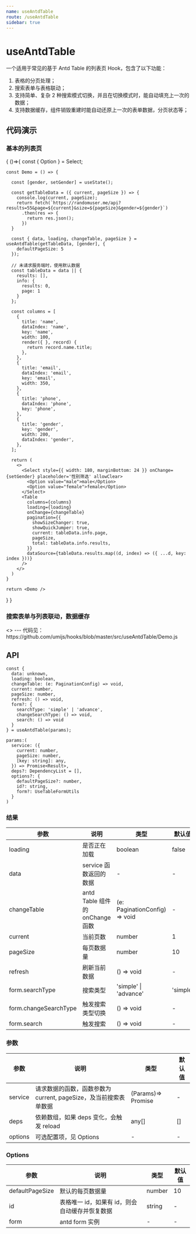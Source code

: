 ```yaml
---
name: useAntdTable
route: /useAntdTable
sidebar: true
---
```



# useAntdTable

一个适用于常见的基于 Antd Table 的列表页 Hook，包含了以下功能：

1. 表格的分页处理；
2. 搜索表单与表格联动；
3. 支持简单、复杂 2 种搜索模式切换，并且在切换模式时，能自动填充上一次的数据；
4. 支持数据缓存，组件销毁重建时能自动还原上一次的表单数据，分页状态等；


## 代码演示

### 基本的列表页

<Playground>
{
  ()=>{
    const { Option } = Select;

    const Demo = () => {

      const [gender, setGender] = useState();

      const getTableData = ({ current, pageSize }) => {
        console.log(current, pageSize);
        return fetch(`https://randomuser.me/api?results=55&page=${current}&size=${pageSize}&gender=${gender}`)
          .then(res => {
            return res.json();
          })
      }

      const { data, loading, changeTable, pageSize } = useAntdTable(getTableData, [gender], {
        defaultPageSize: 5
      });

      // 未请求服务端时，使用默认数据
      const tableData = data || {
        results: [],
        info: {
          results: 0,
          page: 1
        }
      };

      const columns = [
        {
          title: 'name',
          dataIndex: 'name',
          key: 'name',
          width: 100,
          render({ }, record) {
            return record.name.title;
          },
        },
        {
          title: 'email',
          dataIndex: 'email',
          key: 'email',
          width: 350,
        },
        {
          title: 'phone',
          dataIndex: 'phone',
          key: 'phone',
        },
        {
          title: 'gender',
          key: 'gender',
          width: 200,
          dataIndex: 'gender',
        },
      ];

      return (
        <>
          <Select style={{ width: 180, marginBottom: 24 }} onChange={setGender} placeholder='性别筛选' allowClear>
            <Option value="male">male</Option>
            <Option value="female">female</Option>
          </Select>
          <Table
            columns={columns}
            loading={loading}
            onChange={changeTable}
            pagination={{
              showSizeChanger: true,
              showQuickJumper: true,
              current: tableData.info.page,
              pageSize,
              total: tableData.info.results,
            }}
            dataSource={tableData.results.map((d, index) => ({ ...d, key: index }))}
          />
        </>
      )
    }

    return <Demo />
  }
}
</Playground>

### 搜索表单与列表联动，数据缓存

<Playground>
  <>
    <Demo />
     --- 代码见：https://github.com/umijs/hooks/blob/master/src/useAntdTable/Demo.js
  </>
</Playground>

## API

```
const {
  data: unknown,
  loading: boolean,
  changeTable: (e: PaginationConfig) => void,
  current: number,
  pageSize: number,
  refresh: () => void,
  form?: {
    searchType: 'simple' | 'advance',
    changeSearchType: () => void,
    search: () => void
  }
} = useAntdTable(params);

params:(
  service: ({
    current: number,
    pageSize: number,
    [key: string]: any,
  }) => Promise<Result>,
  deps?: DependencyList = [],
  options?: {
    defaultPageSize?: number,
    id?: string,
    form?: UseTableFormUtils
  }
)
```

### 结果

| 参数                  | 说明                            | 类型                          | 默认值    |
|-----------------------|---------------------------------|-------------------------------|-----------|
| loading               | 是否正在加载                    | boolean                       | false     |
| data                  | service 函数返回的数据           | -                             | -         |          
| changeTable           | antd Table 组件的 onChange 函数 | (e: PaginationConfig) => void | -         |          
| current               | 当前页数                        | number                        | 1         |          
| pageSize              | 每页数据量                      | number                        | 10        |          
| refresh               | 刷新当前数据                    | () => void                    | -         |          
| form.searchType       | 搜索类型                        | 'simple' \| 'advance'         | 'simple' |
| form.changeSearchType | 触发搜索类型切换                | () => void                    | -         |          
| form.search           | 触发搜索                        | () => void                    | -         |          



### 参数

| 参数    | 说明                                                         | 类型               | 默认值 |
|---------|--------------------------------------------------------------|--------------------|--------|
| service | 请求数据的函数，函数参数为 current, pageSize，及当前搜索表单数据 | (Params)=> Promise | -      |
| deps    | 依赖数组，如果 deps 变化，会触发 reload                      | any[]              | []     |
| options | 可选配置项，见 Options                                       | -                  | -      |



### Options

| 参数            | 说明                                           | 类型   | 默认值 |
|-----------------|------------------------------------------------|--------|--------|
| defaultPageSize | 默认的每页数据量                               | number | 10     |
| id              | 表格唯一 id，如果有 id，则会自动缓存并恢复数据 | string | -      |
| form            | antd form 实例                                 | -      | -      |
